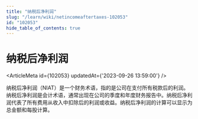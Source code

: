 ```yaml
---
title: "纳税后净利润"
slug: "/learn/wiki/netincomeaftertaxes-102053"
id: "102053"
hide_table_of_contents: true
---
```



# 纳税后净利润

<ArticleMeta id={102053} updatedAt={'2023-09-26 13:59:00'} />
<div className='border-solid border-b border-t-0 my-4 border-[var(--ifm-color-gray-300)]' />

纳税后净利润（NIAT）是一个财务术语，指的是公司在支付所有税款后的利润。纳税后净利润是会计术语，通常出现在公司的季度和年度财务报告中。纳税后净利润代表了所有费用从收入中扣除后的利润或收益。纳税后净利润的计算可以显示为总金额和每股计算。
